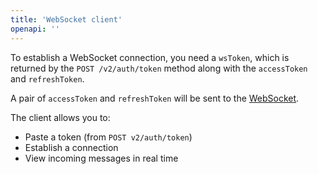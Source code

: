 ```yaml
---
title: 'WebSocket client'
openapi: ''
---
```


To establish a WebSocket connection, you need a `wsToken`, which is returned by the `POST /v2/auth/token` method along with the `accessToken` and `refreshToken`.

A pair of `accessToken` and `refreshToken` will be sent to the [WebSocket](https://api.sandbox.altpay.uk/ws/client).

The client allows you to:

- Paste a token (from `POST v2/auth/token`)
- Establish a connection
- View incoming messages in real time
